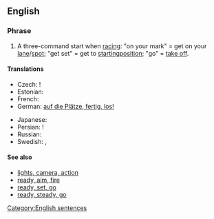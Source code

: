 ==English==

===Phrase===
{{en-phrase|[[on]] [[your]] [[mark]], [[get]] [[set]], [[go]]!}}

# A three-command start when [[racing]]: "on your mark" = get on your [[lane]]/[[spot]]; "get set" = get to [[starting ]][[position]]; "go" = [[take off]].

====Translations====
{{rftrans}}
{{trans-top|three-command start of racing}}
* Czech: {{t-|cs|připravit se, pozor, start}}!
* Estonian: {{t|et|kohtadele, valmisolla, läks}}
* French: {{t|fr|à vos marques, prêts, partez}}
* German: [[auf die Plätze, fertig, los!]]
{{trans-mid}}
* Japanese: {{t|ja|位置について、用意、ドン!|tr=ichi-ni tsuite, yōi, don!|sc=Jpan}}
* Persian: {{t|fa|بجای خود،آماده، حرکت|xs=Persian}}!
* Russian: {{t|ru|на старт, внимание, марш|alt=на старт, внимание, марш!|tr=na stárt, vnimánije, marš!}}
* Swedish: {{t|sv|klara, färdiga, gå}}, {{t|sv|på era platser, färdiga, gå}}
{{trans-bottom}}

====See also====
* [[lights, camera, action]]
* [[ready, aim, fire]]
* [[ready, set, go]]
* [[ready, steady, go]]

[[Category:English sentences]]